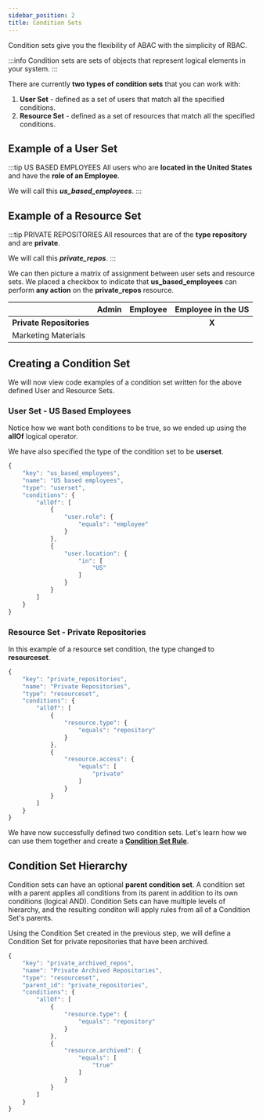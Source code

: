 ```yaml
---
sidebar_position: 2
title: Condition Sets
---
```


Condition sets give you the flexibility of ABAC with the simplicity of RBAC.

:::info
Condition sets are sets of objects that represent logical elements in your system.
:::

There are currently **two types of condition sets** that you can work with:

1. **User Set** - defined as a set of users that match all the specified conditions.
2. **Resource Set** - defined as a set of resources that match all the specified conditions.

## Example of a User Set

:::tip US BASED EMPLOYEES
All users who are **located in the United States** and have the **role of an Employee**.

We will call this _**us_based_employees**_.
:::

## Example of a Resource Set

:::tip PRIVATE REPOSITORIES
All resources that are of the **type repository** and are **private**.

We will call this _**private_repos**_.
:::

We can then picture a matrix of assignment between user sets and resource sets. We placed a checkbox to indicate that **us_based_employees**
can perform **any action** on the **private_repos** resource.

|                          | Admin | Employee | Employee in the US |
| ------------------------ | ----- | -------- | :----------------: |
| **Private Repositories** |       |          |       **X**        |
| Marketing Materials      |       |          |                    |

## Creating a Condition Set

We will now view code examples of a condition set written for the above defined User and Resource Sets.

### User Set - US Based Employees

Notice how we want both conditions to be true, so we ended up using the **allOf** logical operator.

We have also specified the type of the condition set to be **userset**.

```javascript title="us_based_employees"
{
    "key": "us_based_employees",
    "name": "US based employees",
    "type": "userset",
    "conditions": {
        "allOf": [
            {
                "user.role": {
                    "equals": "employee"
                }
            },
            {
                "user.location": {
                    "in": [
                        "US"
                    ]
                }
            }
        ]
    }
}
```

### Resource Set - Private Repositories

In this example of a resource set condition, the type changed to **resourceset**.

```javascript title="private_repos"
{
    "key": "private_repositories",
    "name": "Private Repositories",
    "type": "resourceset",
    "conditions": {
        "allOf": [
            {
                "resource.type": {
                    "equals": "repository"
                }
            },
            {
                "resource.access": {
                    "equals": [
                        "private"
                    ]
                }
            }
        ]
    }
}
```

We have now successfully defined two condition sets. Let's learn how we can use them together and create a **[Condition Set Rule](condition-set-rules)**.


## Condition Set Hierarchy

Condition sets can have an optional **parent condition set**. A condition set with a parent applies all conditions from its parent in addition to its own conditions (logical AND). Condition Sets can have multiple levels of hierarchy, and the resulting conditon will apply rules from all of a Condition Set's parents.

Using the Condition Set created in the previous step, we will define a Condition Set for private repositories that have been archived.

```javascript title="private_archived_repos"
{
    "key": "private_archived_repos",
    "name": "Private Archived Repositories",
    "type": "resourceset",
    "parent_id": "private_repositories",
    "conditions": {
        "allOf": [
            {
                "resource.type": {
                    "equals": "repository"
                }
            },
            {
                "resource.archived": {
                    "equals": [
                        "true"
                    ]
                }
            }
        ]
    }
}
```
